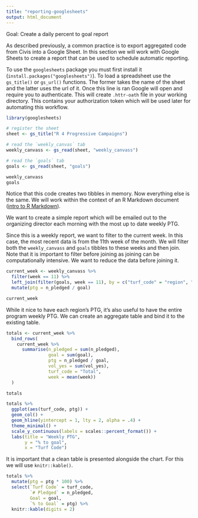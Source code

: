 ```yaml
---
title: "reporting-googlesheets"
output: html_document
---
```


Goal: Create a daily percent to goal report

As described previously, a common practice is to export aggregated code from Civis into a Google Sheet. In this section we will work with Google Sheets to create a report that can be used to schedule automatic reporting. 

To use the `googlesheets` package you must first install it (`install.packages("googlesheets")`). To load a spreadsheet use the `gs_title()` or `gs_url()` functions. The former takes the name of the sheet and the latter uses the url of it. Once this line is ran Google will open and require you to authenticate. This will create `.httr-oath` file in your working directory. This contains your authorization token which will be used later for automating this workflow. 

```r
library(googlesheets)

# register the sheet
sheet <- gs_title("R 4 Progressive Campaigns")

# read the `weekly_canvas` tab
weekly_canvass <- gs_read(sheet, "weekly_canvass")

# read the `goals` tab
goals <- gs_read(sheet, "goals")

weekly_canvass
goals
```
Notice that this code creates two tibbles in memory. Now everything else is the same. We will work within the context of an R Markdown document ([intro to R Markdown](https://rmarkdown.rstudio.com/articles_intro.html)).

We want to create a simple report which will be emailed out to the organizing director each morning with the most up to date weekly PTG. 

Since this is a weekly report, we want to filter to the current week. In this case, the most recent data is from the 11th week of the month. We will filter both the `weekly_canvass` and `goals` tibbles to these weeks and then join. Note that it is important to filter before joining as joining can be computationally intensive. We want to reduce the data before joining it.

```r
current_week <- weekly_canvass %>% 
  filter(week == 11) %>% 
  left_join(filter(goals, week == 11), by = c("turf_code" = "region", "week")) %>% 
  mutate(ptg = n_pledged / goal)

current_week
```
While it nice to have each region's PTG, it's also useful to have the entire program weekly PTG. We can create an aggregate table and bind it to the existing table.

```r
totals <- current_week %>% 
  bind_rows(
    current_week %>% 
      summarise(n_pledged = sum(n_pledged),
                goal = sum(goal),
                ptg = n_pledged / goal,
                vol_yes = sum(vol_yes),
                turf_code = "Total", 
                week = mean(week)) 
  )

totals
```


```r
totals %>% 
  ggplot(aes(turf_code, ptg)) +
  geom_col() +
  geom_hline(yintercept = 1, lty = 2, alpha = .4) +
  theme_minimal() +
  scale_y_continuous(labels = scales::percent_format()) +
  labs(title = "Weekly PTG", 
       y = "% to goal",
       x = "Turf Code")
```

It is important that a clean table is presented alongside the chart. For this we will use `knitr::kable()`.

```r
totals %>% 
  mutate(ptg = ptg * 100) %>% 
  select(`Turf Code` = turf_code,
         `# Pledged` = n_pledged, 
         Goal = goal, 
         `% to Goal` = ptg) %>% 
  knitr::kable(digits = 2)
```




